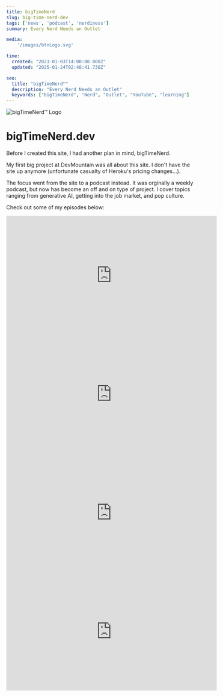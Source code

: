 ```yaml
---
title: bigTimeNerd
slug: big-time-nerd-dev
tags: ['news', 'podcast', 'nerdiness']
summary: Every Nerd Needs an Outlet

media: 
    '/images/btnLogo.svg'

time:
  created: "2023-01-03T14:00:00.000Z"
  updated: "2025-01-24T02:48:41.738Z"

seo:
  title: "bigTimeNerd™"
  description: "Every Nerd Needs an Outlet"
  keywords: ["bigTimeNerd", "Nerd", "Outlet", "YouTube", "learning"]
---
```


<div className="-mx-2 flex flex-wrap overflow-hidden xl:-mx-2">
  <div className="my-1 w-full overflow-hidden px-2 xl:my-1 xl:w-1/2 xl:px-2">
    <Image src="/images/bigTimeNerdLogoLarge.png" alt="bigTimeNerd™ Logo" width={500} height={500} />
  </div>
</div>

# bigTimeNerd.dev

Before I created this site, I had another plan in mind, bigTimeNerd. 

My first big project at DevMountain was all about this site. I don't have the site up anymore (unfortunate casualty of Heroku's pricing changes...).

The focus went from the site to a podcast instead. It was orginally a weekly podcast, but now has become an off and on type of project. I cover topics ranging from generative AI, getting into the job market, and pop culture. 

Check out some of my episodes below:
<br />


<div className="mb-8">
  <iframe width="560" height="315" src="https://www.youtube.com/embed/XJxmrNpaaIo" title="YouTube video player" frameborder="0" allow="accelerometer; autoplay; clipboard-write; encrypted-media; gyroscope; picture-in-picture; web-share" allowfullscreen></iframe>
</div>

<div className="mb-8">
  <iframe width="560" height="315" src="https://www.youtube.com/embed/qu52oo41WAw" title="YouTube video player" frameborder="0" allow="accelerometer; autoplay; clipboard-write; encrypted-media; gyroscope; picture-in-picture; web-share" allowfullscreen></iframe>
</div>

<div className="mb-8">
  <iframe width="560" height="315" src="https://www.youtube.com/embed/F4D32T3lurw" title="YouTube video player" frameborder="0" allow="accelerometer; autoplay; clipboard-write; encrypted-media; gyroscope; picture-in-picture; web-share" allowfullscreen></iframe>
</div>

<div className="mb-8">
  <iframe width="560" height="315" src="https://www.youtube.com/embed/0ZSbX4AJ3O0" title="YouTube video player" frameborder="0" allow="accelerometer; autoplay; clipboard-write; encrypted-media; gyroscope; picture-in-picture; web-share" allowfullscreen></iframe>
</div>